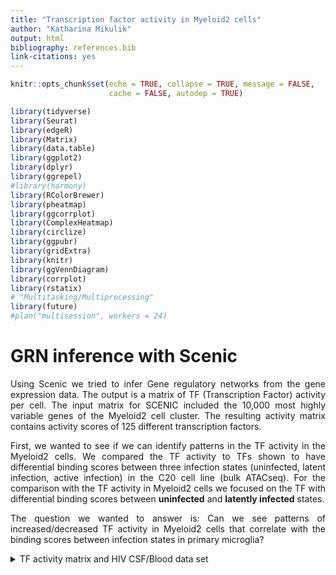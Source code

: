 ```yaml
---
title: "Transcription factor activity in Myeloid2 cells"
author: "Katharina Mikulik"
output: html
bibliography: references.bib
link-citations: yes
---
```

<style>
body {
text-align: justify}
</style>


```r
knitr::opts_chunk$set(echo = TRUE, collapse = TRUE, message = FALSE,
                      cache = FALSE, autodep = TRUE)
```


```r
library(tidyverse)
library(Seurat)
library(edgeR)
library(Matrix)
library(data.table)
library(ggplot2)
library(dplyr)
library(ggrepel)
#library(harmony)
library(RColorBrewer)
library(pheatmap)
library(ggcorrplot)
library(ComplexHeatmap)
library(circlize)
library(ggpubr)
library(gridExtra)
library(knitr)
library(ggVennDiagram)
library(corrplot)
library(rstatix)
# "Multitasking/Multiprocessing"
library(future)
#plan("multisession", workers = 24)
```

# GRN inference with Scenic

Using Scenic we tried to infer Gene regulatory networks from the gene expression
data. The output is a matrix of TF (Transcription Factor) activity per cell. 
The input matrix for SCENIC included the 10,000 most highly variable genes of 
the Myeloid2 cell cluster. The resulting activity matrix contains activity scores
of 125 different transcription factors.

First, we wanted to see if we can identify patterns in the TF activity in the
Myeloid2 cells. We compared the TF activity to TFs shown to have differential 
binding scores between three infection states (uninfected, latent infection, 
active infection) in the C20 cell line (bulk ATACseq). For the comparison
with the TF activity in Myeloid2 cells we focused on the TF with differential 
binding scores between **uninfected** and **latently infected** states.

The question we wanted to answer is:
Can we see patterns of increased/decreased TF activity in Myeloid2 cells that
correlate with the binding scores between infection states in primary
microglia?    


</details>

<details> 
<summary>TF activity matrix and HIV CSF/Blood data set</summary>


* read in Seurat object

```r
hiv7 <- readRDS("/media/ag-cherrmann/kmikulik/HIV_microglia/src/Reproduce_Farhadian_Paper/Seurat_objects/total_7_samples_label_transfer.rds")
hiv4 <- readRDS("/media/ag-cherrmann/kmikulik/HIV_microglia/src/Reproduce_Farhadian_Paper/Seurat_objects/non_integrated_HIV1_HIV2_4samples_seurat_object.rds")
```

* read in AuCell matrix (output from Scenic)

```r
auc_mtx <- read.table("/media/ag-cherrmann/kmikulik/HIV_microglia/data/aucell_matrix_10k_hvg.tsv", sep = "\t")

auc_mtx %>% head %>%  kable(caption = "TF activity matrix (output from SCENIC)")
```



* Combine AuCell Matrix and Seurat object

```r
# add auc matrix to metadata of hiv4 seurat object
hiv7_scenic <- AddMetaData(hiv7, 
                    metadata = auc_mtx, 
                    col.name = colnames(auc_mtx))
```

---
</details>

# Bulk ATACseq footprinting

Using bulk ATACseq data from the C20 cell line (immortalized microglia) with three different conditions,
active infection, latent infection, uninfected, differential binding scores were
obtained using TOBIAS. Here, I will use the TFs which were previously shown to 
have differential binding scores in this cell line. Since I expect the 
CSF Myeloid cells to be latently infected, because they have been obtained from 
patients receiving ART, I will use the TFs with differential binding scores 
between latent infection and uninfected. We would like to know if the TF activity
inferred from RNAseq data of Myeloid2 cells correlates with these differential 
binding scores. In other words, we want to know if the patterns of differential 
TF activity are similar to the patterns of differential TF binding scores. 
For example, if a TF was shown to be more bound in latently infected primary
microglia compared to uninfected C20 cells, we would expect the TF to be
more active in a group of Myeloid2 cells which are latently infected compared
to a group of Myeloid2 cells which are uninfected. 

Comparing the TFs from the TF activity matrix with the differentially
bound TFs from the footprinting, 24 of the TFs overlap.

Using less than 10,000 most highly variable genes as an input matrix for SCENIC 
resulted in a lower number of TFs which overlap. Increasing the number of input 
features for SCENIC increased the number of TFs included in the TF activity 
matrix. Therefore, 10,000 most highly variable genes were used.

```r
# read in dataframe containing differntial binding scores between conditions
#
# red = latently infected
# gfp = active infected
# uninfected
tfs_ana <- read.table("/media/ag-cherrmann/projects/06_HIV_Microglia/data/atacseq/data-2020-11-06/tobias/TOBIAS_snakemake/footprint_mglia2_GlassTF_17-03/TFBS/bindetect_results.txt", sep = "\t", header = TRUE)

# filter TFs with significant p values between latent infection and uninfected
# I decided to use a threshold of p-value < 1e-50, because due to the large number 
# of data, all p-values will be very high
top_tfs <- tfs_ana %>% filter(uninf_red_pvalue < 1e-50)

# keep only the TFs in the dataframe which overlap between the two datasets.
overlap_atac <- top_tfs %>% filter(name %in% colnames(auc_mtx))

# extract names of TFs more bound in either condition
up_latent <- overlap_atac$name[overlap_atac$uninf_red_change < 0]
up_uninf <- overlap_atac$name[overlap_atac$uninf_red_change > 0]

```

## Volcano Plot ATAC-seq footprinting

Only four TFs found in the TF activity matrix of Myeloid2 cells 
are more bound in latent infection than in uninfected C20 cells.

```r

top_tfs %>% 
  # add a column containing information in which condition the corresponding TF 
  # is upregulated
  mutate(condition = ifelse(uninf_red_change < 0, "up_latent", "up_uninf")) %>%
  # add a column conaining the labels for the plot
  # I only want to label cells which are also found by Scenic
  mutate(label = ifelse(name %in% overlap_atac$name, name, NA)) %>% 
  ggplot(aes(x = uninf_red_change,
             y = -log10(uninf_red_pvalue),
             col = condition, 
             label = label)) +
  geom_point() +
  geom_hline(yintercept = -log10(1e-50), col = "red") +
  geom_text(nudge_x = .05, nudge_y = 2) +
  labs(title = "TFs with differential binding scores") +
  ylab("-log10(p_value)") +
  xlab("differential binding score")

```


# Compare TF activities between clusters and look for patterns

The heatmaps below were split into 3 separate heatmaps, one for each patient. Shown are
the 24 TFs found by ATAC-seq footprinting as rows and cells as columns. Judging
from the plots no TFs clearly separate the clusters or
show a pattern of activity which is similar to the footprinting binding scores. 
If the pattern was similar to the footprinting binding scores we would expect to
see one cluster where REST, KLF4, PAX5 and MXI1 are upregulated. This cannot be
seen in the plots below. 


```r


# TF annotations
la <- rowAnnotation(type_TF = 
                      case_when(colnames(auc_mtx) %in% up_latent ~ "up_latent",
                                        colnames(auc_mtx) %in% up_uninf  ~ "up_uninf",
                                        TRUE ~"unknown"),
                     name = "type_TF",
                     col = list(type_TF = c("up_latent" =  "red", 
                                            "up_uninf" =  "pink",
                                            "unknown" = "forestgreen")))
  
```

```r
# 3 heatmaps, but only the TFs which overlap with Anas analysis
ht_list <- map(seq.int(1:3), function(n) {
  patients <- c ("HIV1_CSF", "HIV2_CSF", "HIV3_CSF") # 3 different patients
  # filter the dataset for only Myeloid2 cells and iteratively one of the patients
  df <- hiv7@meta.data %>% filter(cell_type == "Myeloid2", 
                                  orig.ident == patients[n])
  # select only the cells of the activity matrix which are myeloid2 and the correct patient
  # select TFs which overlap with Anas analysis
  mtx <- auc_mtx[rownames(auc_mtx) %in% rownames(df), overlap_atac$name]
  # heatmap
  ht <- Heatmap(t(mtx), 
               column_title = paste0("patient: ", patients[n]), 

               column_km = 3,
               #row_km = n, 
               show_column_names = FALSE,
               col =colorRampPalette(rev(brewer.pal(n = 7, name = "RdYlBu")))(100),
               right_annotation = rowAnnotation(type_TF = ifelse(colnames(auc_mtx[,overlap_atac$name]) %in% up_latent, "up_latent", "up_uninf"),
                                                name = "type_TF",
                                                col = list(type_TF = c("up_latent" =  "red",
                                                                       "up_uninf" =  "pink"))))
  list(name = patients[n], heatmap = ht)
})

  
ht_list = ht_list[[1]]$heatmap + ht_list[[2]]$heatmap + ht_list[[3]]$heatmap
draw(ht_list, ht_gap = unit(1, "cm"))
```

## Different approaches

Myeloid2 cells of patient1 (HIV1_CSF) were clustered based on their TF activity
using k-means clustering with k=3/4/5. The reason why only 
patient one was used, is that the other two patients might be used for validation
of the  clustering later on. If the clusters have a biological meaning, it should 
be possible to transfer the clusters onto the Myeloid2 cells from patient2 
(HIV2_CSF) and patient3 (HIV3_CSF). Also, if the clusters separate the Myeloid2 
cells of the other two patients in an interpretable and meaningful way this
would validate that there is a biological meaning behind the clusters.

However, the label transfer of the cluster identities did not 
work, probably due to the small sample size. There are only 146 cells in total in the 
Myeloid2 cluster of infected patients. A more detailed description of this step
and corresponding results can be found in the appendix under *"Determine k for*
*k-means clustering"* and *"Transfer the cluster identities to patient2 and patient3"*.

Since the approach described did not yield any interesting results, an 
alternative strategy was used, namely, performing independent k-means clustering
across all patients and comparing the TF activities between clusters. 
This way we might find TF activities which differentiate clusters across 
patients and find correlations between clusters across patients.


## K-means clustering with k = 3 {.tabset}

K-means clustering with k = 3, was performed for all 3 patients separately. This
way it might be possible to find TFs with different activities between the
three clusters. The clusters in the heatmaps below look more sensible than the
clusters observed after cluster label transfer (see appendix).

Since the data is not normally distributed, the Kruskal-Wallis-Test is more
appropriate than ANOVA to test for differences between clusters. The
Null-Hypothesis of the Kruskal-Wallis-Test is that 
there is no difference between the groups. Since the test is repeated 125 times, 
the p-values are adjusted with the
FDR method. This methods is more powerful than more conservative methods, like
Bonferroni, Holm or Hochberg. 

### Patient 1


```r
#map(seq.int(1:5), function(k){
df <- hiv7@meta.data %>% filter(cell_type == "Myeloid2", 
                                  orig.ident == "HIV1_CSF")
# select only the cells of the activity matrix which are myeloid2 and the correct patient
mtx <- auc_mtx[rownames(auc_mtx) %in% rownames(df), ]
# heatmap
set.seed(123)
ht_pat1 <-draw(Heatmap(t(mtx), 
             column_title = "Myeloid2 cells from patient 1, k = 3", 

             column_km = 3,
             column_km_repeats = 100,
             show_column_names = FALSE,
             col =colorRampPalette(rev(brewer.pal(n = 7, name = "RdYlBu")))(100),
             right_annotation = la
             ))
             #top_annotation = column_annotation) 
```

<details>
<summary>**Kruskal_Wallis test & Pairwise-Wilcox test for Patient 1**</summary>

Performing Kruskal-Wallis-Test to find differences between the three clusters in
patient one yields 64 TFs out of all 125 TFs which are differentially active 
between the three clusters(p-value < 0.05). Of the 24 TFs with 
differential binding scores in the C20 cell line, sixteen have significantly
different activity between the clusters.

Now that it is known that there are significant differences between clusters, 
the next step is to identify which cluster/s are different from which other
cluster/s, using Pairwise-Wilcox-Test, a non-parametric test. Again, because 
we repeat the test we will correct for multiple hypothesis testing using the 
FDR method. 


```r
### Extract cells from each cluster

# get the columns names of cluster one
c1 <- colnames(t(mtx[column_order(ht_pat1)[[1]],]))
#write.table(c1, "/media/ag-cherrmann/kmikulik/HIV_microglia/data/hiv1_cluster1.tsv", sep = "\t")

# get the column names of cluster two
c2 <- colnames(t(mtx[column_order(ht_pat1)[[2]],]))
#write.table(c2, "/media/ag-cherrmann/kmikulik/HIV_microglia/data/hiv1_cluster2.tsv", sep = "\t")

# get the column names of cluster 3
c3 <- colnames(t(mtx[column_order(ht_pat1)[[3]],]))
#write.table(c3, "/media/ag-cherrmann/kmikulik/HIV_microglia/data/hiv1_cluster3.tsv", sep = "\t")


# non-parametric alternative to ANOVA -> Kruskal_wallis test
k3_df <- hiv7_scenic@meta.data %>% 
  rownames_to_column("cell") %>% 
  filter(orig.ident == "HIV1_CSF",
         cell_type == "Myeloid2",
         cell %in% c(c1,c2,c3)) %>% 
  mutate(ht_cluster = ifelse(cell %in% c1, "c1", ifelse(cell %in% c2, "c2", "c3"))) 
# check all TFs 
p_values <- map(seq.int(1:125), function(n){
  tf <- colnames(auc_mtx)[n]
  p_values <- unlist(kruskal.test(pull(k3_df[tf]) ~ ht_cluster, k3_df))["p.value"]
  #list(tf = tf, p_value = p_values)
})



# adjust for multiple testing with FDR
adj_p_values <- p.adjust(as.numeric(unname(unlist(p_values))), method = "fdr")


# how many transcription factors are significantly different between the clusters?
sign3 <- adj_p_values[adj_p_values<.05]
length(adj_p_values[adj_p_values<0.05])

# get TFs that are significantly different
hiv1_diff <- colnames(auc_mtx)[adj_p_values < .05]

#write.table(diff3, "/media/ag-cherrmann/kmikulik/HIV_microglia/data/total_TFs_differentially_active_in_HIV1")



## 24 TFs also identified by ATAC-se

# check 24 TFs with Kruskal Wallis test
p_values <- map(seq.int(1:24), function(n){
  tf <- overlap_atac$name[n]
  p_values <- unlist(kruskal.test(pull(k3_df[tf]) ~ ht_cluster, k3_df))["p.value"]
})
#sign_p_values <- p_values[p_values < 0.01]

# adjust for multiple hypothesis testing
adj_p_values <- p.adjust(as.numeric(unname(unlist(p_values))), method = "fdr")


# how many transcription factors are significantly different between the clusters?
length(adj_p_values[adj_p_values<0.05])

# get TFs that are differentially expressed
hiv1_atac <- overlap_atac$name[adj_p_values < .05]
#write.table(diff3_atac, "/media/ag-cherrmann/kmikulik/HIV_microglia/data/atac_TFs_differentially_active_in_HIV1")

# We perform a posthoc test
#wilcox_list = list()
wilcox_list <- map(seq.int(1:length(hiv1_atac)), function(i){
  tf <- hiv1_atac[i]
  #print(tf)
  wilcox <- pairwise.wilcox.test(pull(k3_df[tf]), pull(k3_df["ht_cluster"]), 
                                 p.adjust.method = "fdr")
  list(TF = tf, wilcox = wilcox)
})
  
#length(wilcox_list)
#wilcox_list
```

---
</details>

---


### Patient 2

```r
#map(seq.int(1:5), function(k){
df <- hiv7@meta.data %>% filter(cell_type == "Myeloid2", 
                                  orig.ident == "HIV2_CSF")
# select only the cells of the activity matrix which are myeloid2 and the correct patient
mtx <- auc_mtx[rownames(auc_mtx) %in% rownames(df), ]
# heatmap
set.seed(123)
ht2 <- Heatmap(t(mtx), 
             column_title = "Patient 2, HIV2_CSF", 
             column_title_gp = gpar(fontsize = 15),
             #column_split = paste0("cluster", hiv2$predicted.id),#cluster_anno,
             column_km = 3,
             column_km_repeats = 100,
             show_column_names = FALSE,
             col =colorRampPalette(rev(brewer.pal(n = 7, name = "RdYlBu")))(100),
             right_annotation = la,
             #top_annotation = HeatmapAnnotation(df = cluster_anno, name = "predicted cluster")
             ) 
             #top_annotation = column_annotation) 
ht_pat2 <- draw(ht2)

```


<details>
<summary>**Kruskal_Wallis test & Pairwise-Wilcox test for Patient 2**</summary>


Performing Kruskal-Wallis-Test to find differences between the three clusters in
patient two yields 71 TFs out of all 125 TFs which are differentially active 
between the three clusters(p-value < 0.05). Of the 24 TFs with 
differential binding scores in the C20 cell line, nineteen have significantly
different activity between the clusters.

Now that it is known that there are significant differences between clusters, 
the next step is to identify which cluster/s are different from which other
cluster/s, using Pairwise-Wilcox-Test, a non-parametric test. Again, because 
we repeat the test we will correct for multiple hypothesis testing using the 
FDR method. 

```r
# extract the cells from the 3 clusters 
# get the cell names of cluster one
c1 <- colnames(t(mtx[column_order(ht_pat2)[[1]],]))
# get the cell names of cluster two
c2 <- colnames(t(mtx[column_order(ht_pat2)[[2]],]))
# get the cell names of cluster 3
c3 <- colnames(t(mtx[column_order(ht_pat2)[[3]],]))


# add cluster identities to Seurat object metadata and return metadata as dataframe
pat2 <- hiv7_scenic@meta.data %>% rownames_to_column("cell")
pat2 <- pat2 %>% 
  filter(orig.ident == "HIV2_CSF",
         cell_type == "Myeloid2",
         cell %in% c(c1,c2,c3)) %>% 
  mutate(ht_cluster = ifelse(cell %in% c1, "c1", ifelse(cell %in% c2, "c2", "c3"))) 


# check all 125 TFs
# check all TFs 
p_values <- map(seq.int(1:125), function(n){
  tf <- colnames(auc_mtx)[n]
  p_values <- unlist(kruskal.test(pull(pat2[tf]) ~ ht_cluster, pat2))["p.value"]
  #list(tf = tf, p_value = p_values)
})


# adjust for multiple testing with FDR
adj_p_values <- p.adjust(as.numeric(unname(unlist(p_values))), method = "fdr")
length(adj_p_values[adj_p_values<0.05])
## [1] 66

# get the TFs taht are differntially active
diff_hiv2 <- colnames(auc_mtx)[adj_p_values < 0.05]


# check 24 TFs with Kruskal Wallis test
p_values <- map(seq.int(1:24), function(n){
  tf <- overlap_atac$name[n]
  p_values <- unlist(kruskal.test(pull(pat2[tf]) ~ ht_cluster, pat2))["p.value"]
})
#sign_p_values <- p_values[p_values < 0.01]

# adjust for multiple hypothesis testing
adj_p_values <- p.adjust(as.numeric(unname(unlist(p_values))), method = "fdr")


# how many transcription factors are significantly different between the clusters?
length(adj_p_values[adj_p_values<0.05])
## [1] 18

# get the TFs that are differentially expressed
hiv2_atac <- overlap_atac$name[adj_p_values < .05]
```
---
</details>

---


### Patient 3

```r
df <- hiv7@meta.data %>% filter(cell_type == "Myeloid2", 
                                  orig.ident == "HIV3_CSF")
# select only the cells of the activity matrix which are myeloid2 and the correct patient
mtx <- auc_mtx[rownames(auc_mtx) %in% rownames(df), ]
# heatmap
set.seed(123)
ht3 <- Heatmap(t(mtx), 
             column_title = "Patient 3, HIV3_CSF", 
             column_title_gp = gpar(fontsize = 15),
             #column_split = paste0("cluster", hiv2$predicted.id),#cluster_anno,
             column_km = 3,
             column_km_repeats = 100,
             show_column_names = FALSE,
             col =colorRampPalette(rev(brewer.pal(n = 7, name = "RdYlBu")))(100),
             right_annotation = la,
             #top_annotation = HeatmapAnnotation(df = cluster_anno, name = "predicted cluster")
             ) 
             #top_annotation = column_annotation) ich
ht_pat3 <- draw(ht3)
```

<details>
<summary>**Kruskal_Wallis test & Pairwise-Wilcox test for Patient 3**</summary>

Performing Kruskal-Wallis-Test to find differences between the three clusters in
patient three yields 66 TFs out of all 125 TFs which are differentially active 
between the three clusters(p-value < 0.05). Of the 24 TFs with 
differential binding scores in the C20 cell line, eighteen have significantly
different activity between the clusters.

Now that it is known that there are significant differences between clusters, 
the next step is to identify which cluster/s are different from which other
cluster/s, using Pairwise-Wilcox-Test, a non-parametric test. Again, because 
we repeat the test we will correct for multiple hypothesis testing using the 
FDR method. 

```r
# extract the cells from the 3 clusters 
# get the cell names of cluster one
c1 <- colnames(t(mtx[column_order(ht_pat3)[[1]],]))
# get the cell names of cluster two
c2 <- colnames(t(mtx[column_order(ht_pat3)[[2]],]))
# get the cell names of cluster 3
c3 <- colnames(t(mtx[column_order(ht_pat3)[[3]],]))


# add cluster identities to Seurat object metadata and return metadata as dataframe
pat3 <- hiv7_scenic@meta.data %>% 
  rownames_to_column("cell") %>% 
  filter(orig.ident == "HIV3_CSF",
         cell_type == "Myeloid2",
         cell %in% c(c1,c2,c3)) %>% 
  mutate(ht_cluster = ifelse(cell %in% c1, "c1", ifelse(cell %in% c2, "c2", "c3"))) 


# check all 125 TFs
# check all TFs 
p_values <- map(seq.int(1:125), function(n){
  tf <- colnames(auc_mtx)[n]
  p_values <- unlist(kruskal.test(pull(pat3[tf]) ~ ht_cluster, pat3))["p.value"]
  #list(tf = tf, p_value = p_values)
})


# adjust for multiple testing with FDR
adj_p_values <- p.adjust(as.numeric(unname(unlist(p_values))), method = "fdr")
length(adj_p_values[adj_p_values<0.05])
## [1] 66

# get the TFs taht are differntially active
diff_hiv3 <- colnames(auc_mtx)[adj_p_values < 0.05]


# check 24 TFs with Kruskal Wallis test
p_values <- map(seq.int(1:24), function(n){
  tf <- overlap_atac$name[n]
  p_values <- unlist(kruskal.test(pull(pat3[tf]) ~ ht_cluster, pat3))["p.value"]
})
#sign_p_values <- p_values[p_values < 0.01]

# adjust for multiple hypothesis testing
adj_p_values <- p.adjust(as.numeric(unname(unlist(p_values))), method = "fdr")


# how many transcription factors are significantly different between the clusters?
length(adj_p_values[adj_p_values<0.05])
## [1] 18

# get the TFs that are differentially expressed
hiv3_atac <- overlap_atac$name[adj_p_values < .05]
```
---
</details>

---

### Comparison between all 3 patients

```r
# patient 1
df <- hiv7@meta.data %>% filter(cell_type == "Myeloid2", 
                                  orig.ident == "HIV1_CSF")
# select only the cells of the activity matrix which are myeloid2 and the correct patient
mtx <- auc_mtx[rownames(auc_mtx) %in% rownames(df), ]
# heatmap
set.seed(123)
ht1 <- Heatmap(t(mtx), 
             column_title = "Patient 1, HIV1_CSF", 
             column_title_gp = gpar(fontsize = 15),
             column_km = 3,
             column_km_repeats = 100,
             show_column_names = FALSE,
             col =colorRampPalette(rev(brewer.pal(n = 7, name = "RdYlBu")))(100),
             right_annotation = la
             )
             #top_annotation = column_annotation) 
```

```r
ht_list <- ht1 + ht2 + ht3
draw(ht_list, ht_gap= unit(2, "cm"), 
     column_title = "Independent k-means clustering (k = 3) for all patients",
     column_title_gp = gpar(fontsize = 20) )
```

---

# Different activities between clusters

The three clusters obtained with k-means clustering for all three patients
separately were compared to see if there is a pattern in TF activity that
can be found in all three patients. The question was if the same group of TFs 
characterize the three 
clusters in all three patients or if they are different. To answer this question,
Kruskal-Wallis-Test was used to determine the TFs which are significantly 
different between clusters and then a pairwise Wilcox test was used to determine
which clusters are different. 

In the Venn diagram below it can be seen that 46 TFs with significantly different
activities between clusters overlap between patients (see figure, left). Additionally,
eleven of the TFs found to have differential binding scores between
infection conditions in C20 microglia cell line overlap between patients
(see figure, right). These eleven TFs are the ones we are most interested in,
since we want to see if we can find patterns that correlate with the binding 
scores in C20 microglia.

```r
p1 <- ggVennDiagram(list(hiv1_diff, diff_hiv2, diff_hiv3),
              label_alpha = 0,
              category.names= c("HIV1", "HIV2", "HIV3"),
              #set.size = 20,
              label = "count",
              label_size = 6) +
   scale_fill_distiller(palette = "RdBu") +
  labs(title = "All TFs with different activity")
```

```r
p2 <- ggVennDiagram(list(hiv1_atac, hiv2_atac, hiv3_atac),
              label_alpha = 0,
              category.names= c("HIV1", "HIV2", "HIV3"),
              #set.size = 20,
              label = "count",
              label_size = 6) +
   scale_fill_distiller(palette = "RdBu") +
  labs(title = "TFs with differential binding scores")
```

```r
ggarrange(p1, p2, ncol = 2, nrow = 1)
```


## Eleven TFs with different activities {.tabset}

In the boxplots below it can be seen that in all three patients there seems to
be one cluster which is different from two other clusters. It seems that ETS1, 
REST, and YY1 are more active in clusters where all other TFs are less active and
vice versa. All three TFs are repressors, however, this alone does not explain their 
correlation, because for example KLF4 and MXI1 are also repressors.

```r
intersect <- read.table("/media/ag-cherrmann/kmikulik/HIV_microglia/data/intersect_TFs_different_across_patients_3_clusters")[["x"]]
```


### Patient 1

```r
df <- k3_df


boxplot_list <- map(intersect, function(tf) {
  ggplot() +
    geom_violin(aes(x = df %>% pull("ht_cluster"), y = df %>% pull(tf), 
                     fill = df %>% pull("ht_cluster"), alpha = .6)) +
    geom_boxplot(aes(x = df %>% pull("ht_cluster"), y = df %>% pull(tf)), 
                 alpha = 0) +
    stat_pvalue_manual(df %>% 
                        pairwise_wilcox_test(as.formula(paste0(tf, " ~ ht_cluster"))) %>% 
                         add_xy_position()) +
    xlab("heatmap cluster") +
    ylab(paste0(tf)) +
    guides(fill = guide_legend(title = "heatmap cluster"))
})

do.call(gridExtra::grid.arrange, c(boxplot_list, ncol = 4, nrow = 3))

#annotate_figure(figure, top = text_grob("Patient 1 - CSF     k = 3 for k-means clustering (TFs from ATAC-seq)", 
 #              color = "black", face = "bold", size = 25))
```

```r
ctcf1 <- ggplot(df, aes(x = ht_cluster, y = CTCF)) +
  geom_violin(aes(fill = ht_cluster, alpha = .6)) +
  geom_boxplot(alpha = 0) +
  stat_pvalue_manual(df %>% 
                       pairwise_wilcox_test(CTCF ~ ht_cluster) %>% 
                       add_xy_position())
ctcf1 <- ctcf1 + labs(title = "CTCF activity in patient 1")
```

---

### Patient 2

```r
df <- pat2

boxplot_list <- map(intersect, function(tf) {
  ggplot() +
    geom_violin(aes(x = df %>% pull("ht_cluster"), y = df %>% pull(tf), 
                     fill = df %>% pull("ht_cluster"), alpha = .6)) +
    geom_boxplot(aes(x = df %>% pull("ht_cluster"), y = df %>% pull(tf)), 
                 alpha = 0) +
    stat_pvalue_manual(df %>% 
                        pairwise_wilcox_test(as.formula(paste0(tf, " ~ ht_cluster"))) %>% 
                         add_xy_position()) +
    xlab("heatmap cluster") +
    ylab(paste0(tf)) +
    guides(fill = guide_legend(title = "heatmap cluster"))
})

do.call(gridExtra::grid.arrange, c(boxplot_list, ncol = 4, nrow = 3))

#annotate_figure(figure, top = text_grob("Patient 2 - CSF     k = 3 for k-means clustering (TFs from ATAC-seq)", 
 #              color = "black", face = "bold", size = 25))
```

```r
ctcf2 <- ggplot(df, aes(x = ht_cluster, y = CTCF)) +
  geom_violin(aes(fill = ht_cluster, alpha = .6)) +
  geom_boxplot(alpha = 0) +
  stat_pvalue_manual(df %>% 
                       pairwise_wilcox_test(CTCF ~ ht_cluster) %>% 
                       add_xy_position())
ctcf2 <- ctcf2 + labs(title = "CTCF activity in patient 2")
```

---

### Patient 3

```r
df <- pat3

boxplot_list <- map(intersect, function(tf) {
  ggplot() +
    geom_violin(aes(x = df %>% pull("ht_cluster"), y = df %>% pull(tf), 
                     fill = df %>% pull("ht_cluster"), alpha = .6)) +
    geom_boxplot(aes(x = df %>% pull("ht_cluster"), y = df %>% pull(tf)), 
                 alpha = 0) +
    stat_pvalue_manual(df %>% 
                        pairwise_wilcox_test(as.formula(paste0(tf, " ~ ht_cluster"))) %>% 
                         add_xy_position()) +
    xlab("heatmap cluster") +
    ylab(paste0(tf)) +
    guides(fill = guide_legend(title = "heatmap cluster"))
})

do.call(gridExtra::grid.arrange, c(boxplot_list, ncol = 4, nrow = 3))


#annotate_figure(figure, top = text_grob("Patient 3 - CSF     k = 3 for k-means clustering (TFs from ATAC-seq)", 
 #              color = "black", face = "bold", size = 25))
```

```r
ctcf3 <- ggplot(df, aes(x = ht_cluster, y = CTCF)) +
  geom_violin(aes(fill = ht_cluster, alpha = .6)) +
  geom_boxplot(alpha = 0) +
  stat_pvalue_manual(df %>% 
                       pairwise_wilcox_test(CTCF ~ ht_cluster) %>% 
                       add_xy_position())
ctcf3 <- ctcf3 + labs(title = "CTCF activity in patient 3")
```

---

## CTCF expression across patients

CTCF has been implicated to regulate HIV latency [@Jeffereys]. In the boxplots 
below it can be seen that there is a significant difference between the first 
cluster and the other two clusters in patient1 and patient2. Similarly in 
patient3 there is a difference, however the difference is not as significant.
This might imply that the cluster contains a group of cells which are latently 
infected and, therefore, CTCF is more active.

```r
ggarrange(ctcf1, ctcf2, ctcf3, ncol = 3, nrow = 1)
```


## Correlation between clusters {.tabset}

The average TF activity of all 125 TFs was computed for every cluster. Based on 
the average TF activity in each cluster, the correlation between clusters was 
computed. The scatter plot below shows the average expression for each TF across all 
three clusters in all three patients and the  corresponding correlation 
coefficients. The correlation matrix visualizes the Spearman correlation 
coefficient between all clusters. Black numbers indicate the not-significant 
p-values. Clusters two and three of all patients seem to be highly 
correlated, with cluster two of patient3 being the exception. Clusters one of 
patient2 and patient3 are highly correlated with each other, but less correlated 
with clusters two and three. Cluster one of patient2 is again an exception, because it 
is not as highly correlated with clusters one of patient2 and patient3, but still
more correlated than with clusters two and three. 

These results led to the hypothesis  that the clusters one, which showed different 
TF activity from clusters two and three correspond to a different infection state. 
Cells of clusters one could be latently infected cells. This hypothesis would be
supported by having a look at the role of TFs with different activity in 
clusters one (see discussion). 

```r
# read in 3 Clusters for each of the 3 HIV+ patients

# HIV1_CSF
hiv1_c1 <- as.vector(read.table("/media/ag-cherrmann/kmikulik/HIV_microglia/data/hiv1_cluster1.tsv", sep = "\t"))[["x"]]
hiv1_c2 <- as.vector(read.table("/media/ag-cherrmann/kmikulik/HIV_microglia/data/hiv1_cluster2.tsv", sep = "\t"))[["x"]]
hiv1_c3 <- as.vector(read.table("/media/ag-cherrmann/kmikulik/HIV_microglia/data/hiv1_cluster3.tsv", sep = "\t"))[["x"]]

# HIV2_CSF
hiv2_c1 <- as.vector(read.table("/media/ag-cherrmann/kmikulik/HIV_microglia/data/hiv2_cluster1.tsv", sep = "\t"))[["x"]]
hiv2_c2 <- as.vector(read.table("/media/ag-cherrmann/kmikulik/HIV_microglia/data/hiv2_cluster2.tsv", sep = "\t"))[["x"]]
hiv2_c3 <- as.vector(read.table("/media/ag-cherrmann/kmikulik/HIV_microglia/data/hiv2_cluster3.tsv", sep = "\t"))[["x"]]

# HIV3_CSF
hiv3_c1 <- as.vector(read.table("/media/ag-cherrmann/kmikulik/HIV_microglia/data/hiv3_cluster1.tsv", sep = "\t"))[["x"]]
hiv3_c2 <- as.vector(read.table("/media/ag-cherrmann/kmikulik/HIV_microglia/data/hiv3_cluster2.tsv", sep = "\t"))[["x"]]
hiv3_c3 <- as.vector(read.table("/media/ag-cherrmann/kmikulik/HIV_microglia/data/hiv3_cluster3.tsv", sep = "\t"))[["x"]]

cluster_anno <- c(hiv1_c1, hiv1_c2, hiv1_c3, hiv2_c1, hiv2_c2, hiv2_c3, hiv3_c1, hiv3_c2, hiv3_c3)
```


```r
# add cluster information to TF activity
auc_df <- as.data.frame(auc_mtx)

auc_df <- auc_df %>% 
  rownames_to_column("cell") %>% 
  filter(cell %in% cluster_anno) %>% 
  mutate(ht_cluster = case_when(cell %in% hiv1_c1 ~ "hiv1_c1", 
         cell %in% hiv1_c2 ~ "hiv1_c2", 
         cell %in% hiv1_c3 ~ "hiv1_c3",
         cell %in% hiv2_c1 ~ "hiv2_c1",
         cell %in% hiv2_c2 ~ "hiv2_c2",
         cell %in% hiv2_c3 ~ "hiv2_c3",
         cell %in% hiv3_c1 ~ "hiv3_c1",
         cell %in% hiv3_c2 ~ "hiv3_c2",
         cell %in% hiv3_c3 ~ "hiv3_c3"))
```


<details>
<summary>**Correlation computation**</summary>
  
Dataframe of average activity value for each TF in each patient and clusters.


```r
# correlation matrix
df <- auc_df %>%
  group_by(ht_cluster) %>%
  summarize_if(is.numeric, mean) %>% # calculate mean TF activity for each cluster
  gather(TF, value, -ht_cluster) %>% 
  spread(ht_cluster, value) %>% 
  column_to_rownames("TF") 

df %>% head %>% kable (caption = "Average TF activity for each cluster") 

```
Correlation matrix: 

```r
# save correlation matrix
cor_mtx <- df%>% cor(method = "spearman")

# show the correlation matrix
cor_mtx %>% kable(caption = "Correlation matrix of average TF acivity between all clusters")

# calculate confidence intervals and p_values
# function produces p-values and confidence intervals for each pair of input features
# returns a matrix each
# of p_values, upper confidence interval, lower confidence interval
testCor <- cor.mtest(cor_mtx, conf.level = 0.95, method = "spearman")
```

---
</details>


### Correlation matrix

```r
df %>%
  cor(method = "spearman") %>%
  corrplot(
     order = "hclust", # hierarchical cluster order
     addrect = 4, # add boxes 
     p.mat = testCor$p, # add matrix of p-values
     insig = "p-value", # adds p-values as digits, not crosses
     tl.col = "black") # make labels black
```

---

### Scatter matrix

```r

GGally::ggpairs(df) + theme_bw() +
  labs(title = "Scatter matrix for all conditions")
```

---


## TF correlation {.tabset}

For the eleven TFs with different activity between clusters, the correlation 
between the TF activities was computed. The scatter matrix and correlation plot
below show very nicely, that the
three TFs YY1, REST, MXI1 are positively correlated, but negatively correlated
with the rest of the TFs and vice versa. The fact that these TF activities 
correlate across all patients indicates that there might be a biological meaning 
behind the different clusters. Having a look at the function of TFs which are up- or
downregulated in cluster one compared to the other clusters could provide 
further insights (see discussion). 

<details>
<summary>**Correlation computation**</summary>


```r
intersect_atac <- as.vector(read.table("/media/ag-cherrmann/kmikulik/HIV_microglia/data/atac_intersect_TFs_different_across_patients_3_clusters"))[["x"]]
```


```r
# correlation matrix
auc_df %>%
  select(intersect_atac) %>% head() %>% kable(caption = "TF activity of 11 TFs with different activity between clusters across all cells")
```

Correlation matrix for TFs:

```r
# compute correlation matrix
cor_mtx <- auc_df %>%
  select(intersect_atac) %>% 
  cor(method = "spearman")
# show correlation matrix
cor_mtx %>% head() %>% kable(caption = "Correlation matrix for 11 TFs with different activity between clusters")

# calculate confidence intervals and p_values
# function produces p-values and confidence intervals for each pair of input features
# returns a matrix each
# of p_values, upper confidence interval, lower confidence interval
testCor <- cor.mtest(cor_mtx, conf.level = 0.95, method = "spearman")
```

---
</details>


### Correlation matrix 

```r
df <- auc_df %>%
  select(intersect_atac) %>% 
  cor(method = "spearman") %>%
  corrplot(
  order = "hclust", 
  addrect = 2, # add boxes 
  p.mat = testCor$p, 
  insig = "p-value",
  tl.col = "black") 
```

---


### Scatter matrix

```r
GGally::ggpairs(auc_df %>%
  select(intersect_atac)) + 
  theme_bw() +
  labs(title = "Scatter matrix for all TFs with different activity between clusters")

```

---

# Gene expression analysis

We will now pool the two clusters
which are significantly different from the third cluster in all patients.
Consequently, in the following analysis we will compare Cluster1 to Cluster2 (pool of two similar 
clusters). The gene expression might give a hint about the identity of these 
two Myeloid2 clusters. 

```r
hivmy2 <- subset(hiv7, cell_type == "Myeloid2" & orig.ident %in% c("HIV1_CSF", "HIV2_CSF", "HIV3_CSF"))

# add cluster identity to metadata
ht_cluster <- (
  hivmy2@meta.data %>% 
  rownames_to_column("cell") %>% 
  mutate(ht_cluster = ifelse(cell %in% c(hiv1_c1, hiv2_c1, hiv3_c3),
                             "c1", 
                             "c2")) %>% 
  column_to_rownames("cell"))["ht_cluster"]

hivmy2 <- AddMetaData(hivmy2, metadata = ht_cluster, col.name = "ht_cluster")
#saveRDS(hivmy2,"/media/ag-cherrmann/kmikulik/HIV_microglia/data/hiv_myeloid2_subclusters")
```

## Quality of the Myeloid 2 clusters

There is an evident difference in library size and number of features between
the two clusters. This could mean that there is a technical difference between
the two clusters. Conversely, it could also mean that there is a biological
difference. For example, if cells of cluster1 represent a latently infected group 
of Myeloid2 cells it could be that gene expression is reduced compared to healthy
uninfected cells from cluster2 due to infection.

One way to investigate this further would be to have a look at the housekeeping 
genes in both clusters. If housekeeping genes were more highly expressed in 
one cluster than in the other this would indicate that the difference is not 
biological, but a technical artefact.

One problem that arises, because there is one cluster which has lower number of 
counts and features, is that further qualitative analysis of gene expression might be skewed 
as well. For this reason the following analysis on the difference between these
two clusters will be mainly qualitative. Due to the low number of cells it 
is not possible to get significant results for the differential gene expression.


```r
p1 <- hivmy2@meta.data %>% 
  ggplot() +
  geom_boxplot(aes(x = ht_cluster, y = nFeature_RNA, fill = ht_cluster))

p2 <- hivmy2@meta.data %>% 
  ggplot() +
  geom_violin(aes(x = ht_cluster, y = nFeature_RNA, fill = ht_cluster)) +
  theme(axis.text.x = element_text(angle = 45, vjust = 0.8, hjust = 1))

fig <- ggarrange(p1, p2, ncol = 2, nrow = 1)
annotate_figure(fig, top = text_grob("Quality of Clusters"))
```

## Housekeeping genes

A list of 3804 houseekping genes were used from [@Eisenberg]. A quantitative
analysis might be difficult, because due to the small sample
size and large feature number, we get very high p_values for all genes in 
differential gene expression analysis. Visualization of the
housekeeping gene expression, unfortunately does not help either with the 
interpretation.


<details>
<summary>**Boxplots of housekeeping gene expression**</summary>

```r
hk_genes <- (read.table("/media/ag-cherrmann/kmikulik/HIV_microglia/data/HK_genes.txt"))[["V1"]]
```

```r
# filter only genes present in the scRNAseq count matrix
hk_genes_filt <- hk_genes[hk_genes %in% rownames(hivmy2@assays$RNA@counts)]
length(hk_genes)
length(hk_genes_filt)

# Find genes from the housekeeping genes that are differentially expressed 
# between the clusters
hk_diff <- FindAllMarkers(hivmy2, features = hk_genes_filt)
Idents(hivmy2) <- "ht_cluster"
hk_diff <- FindMarkers(hivmy2, features = hk_genes_filt, ident.1 = "c1", ident.2 = "c2")
hk_diff %>% head

```



```r
test <- hk_genes_filt[1:20]
#VlnPlot(hivmy2, features = test, group.by = "ht_cluster", ncol = 4)

df <- as.data.frame(t(as.matrix((hivmy2@assays$RNA@data)))) %>%
  select(test) %>% 
  rownames_to_column("cell") %>%
  mutate(ht_cluster = case_when(cell %in% c(hiv1_c1, hiv2_c1, hiv3_c3) ~ "c1",
                                TRUE ~ "c2")) %>%
  column_to_rownames("cell")

boxplot_list <- map(test, function(gene){
  ggplot() +
    geom_violin(aes(x = df %>% pull("ht_cluster"), y = df %>% pull(gene), 
                     fill = df %>% pull("ht_cluster"))) +
    geom_boxplot(aes(x = df %>% pull("ht_cluster"), y = df %>% pull(gene)), 
                 alpha = 0) +
    stat_pvalue_manual(df %>% 
                        pairwise_wilcox_test(as.formula(paste0(gene, " ~ ht_cluster"))) %>% 
                         add_xy_position()) +
    xlab("heatmap cluster") +
    ylab(paste0(gene)) +
    guides(fill = guide_legend(title = "heatmap cluster"))
})


do.call(gridExtra::grid.arrange, c(boxplot_list, ncol = 5, nrow = 4))
```

---
</details>

# Conclusions
 
TF activity scores inferred from gene expression data of Myeloid2 cells did not
show similar patterns as TF binding scores from ATACseq footprinting data of the
C20 cell line. Independent k-means clustering (k = 3) of all three patients revealed that there 
is one cluster in every patient which is different from the other two clusters. Eleven
TFs were identified which also have differential binding scores in C20 cells. Of 
these eleven TFs three were positively correlated with each other and negatively 
correlated with the other eight TFs and vice versa. This correlation in TF activity
was observed in all three patients independently. Hence, these differences could
be biologically meaningful and hint at different infection status of the cells in
the respective clusters. Since YY1 and ETS1 repress HIV-1 transcription and CTCF
is associated with latency as well, and all three TFs are more active in cluster1
compared to cluster2 and cluster3, we propose that the cluster1 contains a group 
of latently infected cells. For more details see discussion. To confirm or falsify
this hypothesis a second data set of iMg in a triculture system was analysed and 
integrated with the CSF and blood data set. Results will be described in the next
chapters.



# Appendix

### Determine k for k-means clustering {.tabset}

The plot of within cluster sum of squares shows that the sweet spot for the 
value of k is somewhere between 3 and 5. To determine the best k for k-means
clustering k = 3, k = 4 and k = 5 were tried and the different outcomes compared.
Since k = 4 and k = 5 does not yield an increased number of TFs which differentiate
the different clusters and, therefore, do not add any insights we proceeded with
k = 3 in the following analysis.

```r
df <- hiv7@meta.data %>% filter(cell_type == "Myeloid2", 
                                    orig.ident == "HIV1_CSF")
mtx <- auc_mtx[rownames(auc_mtx) %in% rownames(df), ]

# Decide on a k for clustering
wss = sapply(2:15, function(k) {
  kmeans(x = t(mtx), centers = k)$tot.withinss
})

plot(2:15, wss, type = "b", 
     xlab = "Number of clusters k", 
     ylab = "Total within-clusters sum of square")
```

The results of using differnet k can be seen below. Click on the tabs to see heatmaps of the k-means clustering, as well as statistical test on different TF
acitivities between clusters.

#### k-means Clustering with k = 3

```r
#map(seq.int(1:5), function(k){
df <- hiv7@meta.data %>% filter(cell_type == "Myeloid2", 
                                  orig.ident == "HIV1_CSF")
# select only the cells of the activity matrix which are myeloid2 and the correct patient
mtx <- auc_mtx[rownames(auc_mtx) %in% rownames(df), ]
# heatmap
set.seed(123)
ht_pat1 <-draw(Heatmap(t(mtx), 
             column_title = "Myeloid2 cells from patient 1, k = 3", 

             column_km = 3,
             column_km_repeats = 100,
             show_column_names = FALSE,
             col =colorRampPalette(rev(brewer.pal(n = 7, name = "RdYlBu")))(100),
             right_annotation = la
             ))
             #top_annotation = column_annotation) 
```


After performing k-means cluster we extract the cells from each cluster. 
In the table below you can see the number of cells in each cluster. 

```r
### Extract cells from each cluster


# if you draw the heatmap, the results of th eclustering will not change anymore
#png("/media/ag-cherrmann/kmikulik/HIV_microglia/analysis/Myeloid2_cluster/Myeloid2_3clusters.png", width = 15, height = 17, res = 1200)
#ht <- draw(ht_pat1)
# get the columns names of cluster one
c1 <- colnames(t(mtx[column_order(ht_pat1)[[1]],]))
#write.table(c1, "/media/ag-cherrmann/kmikulik/HIV_microglia/data/hiv1_cluster1.tsv", sep = "\t")

# get the column names of cluster two
c2 <- colnames(t(mtx[column_order(ht_pat1)[[2]],]))
#write.table(c2, "/media/ag-cherrmann/kmikulik/HIV_microglia/data/hiv1_cluster2.tsv", sep = "\t")

# get the column names of cluster 3
c3 <- colnames(t(mtx[column_order(ht_pat1)[[3]],]))
#write.table(c3, "/media/ag-cherrmann/kmikulik/HIV_microglia/data/hiv1_cluster3.tsv", sep = "\t")
```


##### number of cells in each cluster 

```r
# summary staticstics
hiv7_scenic@meta.data %>% 
  rownames_to_column("cell") %>% 
  filter(orig.ident == "HIV1_CSF",
         cell_type == "Myeloid2",
         cell %in% c(c1,c2,c3))%>% 
  mutate(ht_cluster = case_when(cell %in% c1 ~ "c1", 
                                cell %in% c2 ~ "c2",
                                cell %in% c3 ~ "c3")) %>%
  group_by(ht_cluster) %>% 
  summarize(count = n()) %>% 
  kable(caption = "number of cells in each cluster")

```

##### Are there significant differences in TF activity between the three clusters?

Performing Kruskal-Wallis-Test to find differences between the three clusters in patient one yields 54 TFs of all 125 TFs which are differentially active between the three clusters(p-value < 0.05). Of the 24 TFs with differential binding scores in the C20 cell line, sixteen have significantly different activity between the clusters.

Now that it is known that there are significant differences between clusters, 
the next step is to identify which cluster/s are different from which other cluster/s.

Pairwise-Wilcox-Test is a non-parametric pairwise test. Again, because 
we repeat the test we will correct for multiple hypothesis testing using the 
FDR method. The results are shown in boxplots below.

</details>

<details> 
<summary>Kruskal-Wallis-Test, p-value adjustment, posthoc tests</summary>

**Kruskal-Wallis Test and p-value adjustments for all 125 TFs**

```r
# non-parametric alternative to ANOVA -> Kruskal_wallis test
k3_df <- hiv7_scenic@meta.data %>% 
  rownames_to_column("cell") %>% 
  filter(orig.ident == "HIV1_CSF",
         cell_type == "Myeloid2",
         cell %in% c(c1,c2,c3)) %>% 
  mutate(ht_cluster = ifelse(cell %in% c1, "c1", ifelse(cell %in% c2, "c2", "c3"))) 
# check all TFs 
p_values <- map(seq.int(1:125), function(n){
  tf <- colnames(auc_mtx)[n]
  p_values <- unlist(kruskal.test(pull(k3_df[tf]) ~ ht_cluster, k3_df))["p.value"]
  #list(tf = tf, p_value = p_values)
})

# plot distribution of p_values
hist(as.numeric(unname(unlist(p_values))), 
     main = "distribution of p_values",
     xlab = "p_values",
     breaks = 20)

# adjust for multiple testing with FDR
adj_p_values <- p.adjust(as.numeric(unname(unlist(p_values))), method = "fdr")


# how many transcription factors are significantly different between the clusters?
sign3 <- adj_p_values[adj_p_values<.05]
length(adj_p_values[adj_p_values<0.05])

# get TFs that are significantly different
hiv1_diff <- colnames(auc_mtx)[adj_p_values < .05]

#write.table(diff3, "/media/ag-cherrmann/kmikulik/HIV_microglia/data/total_TFs_differentially_active_in_HIV1")
```

* **Kruskal-Wallis test and p-value adjustment  for 24 TFs also identified by ATAC-seq**


```r
# check 24 TFs with Kruskal Wallis test
p_values <- map(seq.int(1:24), function(n){
  tf <- overlap_atac$name[n]
  p_values <- unlist(kruskal.test(pull(k3_df[tf]) ~ ht_cluster, k3_df))["p.value"]
})
#sign_p_values <- p_values[p_values < 0.01]

# adjust for multiple hypothesis testing
adj_p_values <- p.adjust(as.numeric(unname(unlist(p_values))), method = "fdr")


# how many transcription factors are significantly different between the clusters?
length(adj_p_values[adj_p_values<0.05])

# get TFs that are differentially expressed
hiv1_atac <- overlap_atac$name[adj_p_values < .05]
#write.table(diff3_atac, "/media/ag-cherrmann/kmikulik/HIV_microglia/data/atac_TFs_differentially_active_in_HIV1")
```

* **Posthoc tests for k = 3**


The posthoc test was performed for the 16 TFs with significantly different activity between the 3 clusters.

```r
# We perform a posthoc test
#wilcox_list = list()
wilcox_list <- map(seq.int(1:length(hiv1_atac)), function(i){
  tf <- hiv1_atac[i]
  #print(tf)
  wilcox <- pairwise.wilcox.test(pull(k3_df[tf]), pull(k3_df["ht_cluster"]), 
                                 p.adjust.method = "fdr")
  list(TF = tf, wilcox = wilcox)
})
  
#length(wilcox_list)
#wilcox_list
```

---
</details>

---

#### K-means clustering with k = 4


```r
#map(seq.int(1:5), function(k){
df <- hiv7@meta.data %>% filter(cell_type == "Myeloid2", 
                                  orig.ident == "HIV1_CSF")
# select only the cells of the activity matrix which are myeloid2 and the correct patient
mtx <- auc_mtx[rownames(auc_mtx) %in% rownames(df), ]
# heatmap
set.seed(123)
ht <- draw(Heatmap(t(mtx), 
             column_title = "Myeloid2 cells from patient 2, k = 4", 

             column_km = 4,
             column_km_repeats = 100,
             show_column_names = FALSE,
             col =colorRampPalette(rev(brewer.pal(n = 7, name = "RdYlBu")))(100),
             right_annotation = la
             )) 
             #top_annotation = column_annotation) 


```


```r
### Extract cells from each cluster of k = 4

# get the columns names of cluster one
cl1 <- colnames(t(mtx[column_order(ht)[[1]],]))

# get the column names of cluster two
cl2 <- colnames(t(mtx[column_order(ht)[[2]],]))


# get the column names of cluster 3
cl3 <- colnames(t(mtx[column_order(ht)[[3]],]))

cl4 <- colnames(t(mtx[column_order(ht)[[4]],]))
```


```r
# summary staticstics
hiv7_scenic@meta.data %>% 
  rownames_to_column("cell") %>% 
  filter(orig.ident == "HIV1_CSF",
         cell_type == "Myeloid2",
         cell %in% c(c1,c2,c3)) %>% 
  mutate(ht_cluster = case_when(cell %in% cl1 ~ "c1", 
                                cell %in% cl2 ~ "c2",
                                cell %in% cl3 ~ "c3",
                                cell %in% cl4 ~ "c4")) %>% 
  group_by(ht_cluster) %>% 
  summarize(count = n()) %>% 
  kable(caption = "number of cells in each cluster")

```

##### Are there significant differences in TF activity between the four clusters?


Performing Kruskal-Wallis-Test to find differences between the four clusters in patient one yields 51 TFs of all 125 TFs which are differentially active between the three clusters(p-value < 0.05). Of the 24 TFs with differential binding scores in the C20 cell line, fourteen have significantly different activity between the clusters.

Now that it is known that there are significant differences between clusters, 
the next step is to identify which cluster/s are different from which other 
cluster/s. For this pairwise Wilcox test was used.


</details>

<details> 
<summary>Kruskal-Wallis-Test, p-value adjustment, posthoc tests</summary>

* **Kruskal-Wallis Test and p-value adjustments for all 125 TFs**

```r

k4_df <- hiv7_scenic@meta.data %>% 
  rownames_to_column("cell") %>% 
  filter(orig.ident == "HIV1_CSF",
         cell_type == "Myeloid2",
         cell %in% c(cl1,cl2,cl3,cl4)) %>% 
  mutate(ht_cluster = ifelse(cell %in% cl1, "cl1", 
                             ifelse(cell %in% cl2, "cl2", 
                                    ifelse(cell %in% cl3, "cl3", "cl4"))))

# check all TFs 
p_values <- map(seq.int(1:125), function(n){
  tf <- colnames(auc_mtx)[n]
  p_values <- unlist(kruskal.test(pull(k4_df[tf]) ~ ht_cluster, k4_df))["p.value"]
  #list(tf = tf, p_value = p_values)
})

# adjust for multiple testing with FDR
adj_p_values <- p.adjust(as.numeric(unname(unlist(p_values))), method = "fdr")

# how many transcription factors are significantly different between the clusters?
sign <- adj_p_values[adj_p_values < 0.05]
length(adj_p_values[adj_p_values<0.05])


# get the TFs that are differentially expressed
diff4 <- colnames(auc_mtx)[adj_p_values < 0.05]

#write.table(diff4, "/media/ag-cherrmann/kmikulik/HIV_microglia/data/total_TFs_differentially_active_in_HIV1_k=4")

```

* **Kruskal-Wallis Test and p-value adjustments for 14 TFs with differential binding scores**


```r
# check 24 TFs with Kruskal Wallis test
p_values <- map(seq.int(1:24), function(n){
  tf <- overlap_atac$name[n]
  p_values <- unlist(kruskal.test(pull(k4_df[tf]) ~ ht_cluster, k4_df))["p.value"]
})
#sign_p_values <- p_values[p_values < 0.01]

# adjust for multiple hypothesis testing
adj_p_values <- p.adjust(as.numeric(unname(unlist(p_values))), method = "fdr")


# how many transcription factors are significantly different between the clusters?
length(adj_p_values[adj_p_values<0.05])

# get the TFs that are differentially expressed
diff4_atac <- overlap_atac$name[adj_p_values < .05]

#write.table(diff4_atac, "/media/ag-cherrmann/kmikulik/HIV_microglia/data/atac_TFs_differentially_active_in_HIV1_k=4")

```

* **Pairwise-Wilcox_Test for k = 4**

Posthoc test for the 16 TFs with significantly different activity between the four clusters.

```r
# We perform a posthoc test
#wilcox_list = list()
wilcox_list <- map(seq.int(1:length(diff4_atac)), function(i){
  tf <- diff4_atac[i]
  print(tf)
  wilcox <- pairwise.wilcox.test(pull(k4_df[tf]), pull(k4_df["ht_cluster"]), 
                                 p.adjust.method = "fdr")
  list(TF = tf, wilcox = wilcox)
})
  
#length(wilcox_list)
#wilcox_list
```
---
</details>

---

#### K-means Clustering with k = 5


```r
#map(seq.int(1:5), function(k){
df <- hiv7@meta.data %>% filter(cell_type == "Myeloid2", 
                                  orig.ident == "HIV1_CSF")
# select only the cells of the activity matrix which are myeloid2 and the correct patient
mtx <- auc_mtx[rownames(auc_mtx) %in% rownames(df), ]
# heatmap
set.seed(123)
ht <- draw(Heatmap(t(mtx), 
             column_title = "Myeloid2 cells from patient 1, k = 5", 

             column_km = 5,
             column_km_repeats = 100,
             show_column_names = FALSE,
             col =colorRampPalette(rev(brewer.pal(n = 7, name = "RdYlBu")))(100),
             right_annotation = la
             )) 

```


```r
##### Extract cells from each cluster for k= 5

# get the columns names of cluster one
clu1 <- colnames(t(mtx[column_order(ht)[[1]],]))

# get the column names of cluster two
clu2 <- colnames(t(mtx[column_order(ht)[[2]],]))


# get the column names of cluster 3
clu3 <- colnames(t(mtx[column_order(ht)[[3]],]))

clu4 <- colnames(t(mtx[column_order(ht)[[4]],]))

clu5 <- colnames(t(mtx[column_order(ht)[[5]], ]))

```


```r
# summary staticstics
hiv7_scenic@meta.data %>% 
  rownames_to_column("cell") %>% 
  filter(orig.ident == "HIV1_CSF",
         cell_type == "Myeloid2",
         cell %in% c(c1,c2,c3)) %>% 
  mutate(ht_cluster = case_when(cell %in% clu1 ~ "c1", 
                                cell %in% clu2 ~ "c2",
                                cell %in% clu3 ~ "c3",
                                cell %in% clu4 ~ "c4",
                                cell %in% clu5 ~ "c5")) %>% 
  group_by(ht_cluster) %>% 
  summarize(count = n()) %>% 
  kable(caption = "number of cells in each cluster")

```

##### Are there significant differences in TF activity between the four clusters?

Performing Kruskal-Wallis-Test to find differences between the four clusters in patient one yields 59 TFs of all 125 TFs which are differentially active between the three clusters(p-value < 0.05). Of the 24 TFs with differential binding scores in the C20 cell line, fifteen have significantly different activity between the clusters.

Now that it is known that there are significant differences between clusters, 
the next step is to identify which cluster/s are different from which other 
cluster/s. For this pairwise Wilcox test was used.


</details>

<details> 
<summary>Kruskal-Wallis-Test, p-value adjustment, posthoc tests</summary>

* **Kruskal-Wallis Test and p-value adjustments for all 125 TFs**

```r
# all TFs
k5_df <- hiv7_scenic@meta.data %>% 
  rownames_to_column("cell") %>% 
  filter(orig.ident == "HIV1_CSF",
         cell_type == "Myeloid2",
         cell %in% c(clu1,clu2,clu3,clu4, clu5)) %>% 
  mutate(ht_cluster = ifelse(cell %in% clu1, "clu1", 
                             ifelse(cell %in% clu2, "clu2", 
                                    ifelse(cell %in% clu3, "clu3",
                                           ifelse(cell %in% clu4, "clu4", "clu5")))))
n = 1
# check all TFs 
p_values <- map(seq.int(1:125), function(n){
  tf <- colnames(auc_mtx)[n]
  p_values <- unlist(kruskal.test(pull(k5_df[tf]) ~ ht_cluster, k5_df))["p.value"]
  #list(tf = tf, p_value = p_values)
})

# adjust for multiple testing with FDR
adj_p_values <- p.adjust(as.numeric(unname(unlist(p_values))), method = "fdr")

# how many transcription factors are significantly different between the clusters?
sign <- adj_p_values[adj_p_values < 0.05]
length(adj_p_values[adj_p_values<0.05])


# get the TFs that are differentially expressed
diff5 <- colnames(auc_mtx)[adj_p_values < 0.05]

#write.table(diff5, "/media/ag-cherrmann/kmikulik/HIV_microglia/data/total_TFs_differentially_active_in_HIV1_k=5")
```

* **Kruskal-Wallis Test and p-value adjustments for all 125 TFs**

```r
# check 24 TFs with Kruskal Wallis test
p_values <- map(seq.int(1:24), function(n){
  tf <- overlap_atac$name[n]
  p_values <- unlist(kruskal.test(pull(k5_df[tf]) ~ ht_cluster, k5_df))["p.value"]
})
#sign_p_values <- p_values[p_values < 0.01]

# adjust for multiple hypothesis testing
adj_p_values <- p.adjust(as.numeric(unname(unlist(p_values))), method = "fdr")


# how many transcription factors are significantly different between the clusters?
length(adj_p_values[adj_p_values<0.05])

# get the TFs that are differentially expressed
diff5_atac <- overlap_atac$name[adj_p_values < .05]

#write.table(diff5_atac, "/media/ag-cherrmann/kmikulik/HIV_microglia/data/atac_TFs_differentially_active_in_HIV1_k=5")
```

* **Pairwise-Wilcox_Test for k = 5**

Posthoc test for the 15 TFs with significantly different activity between the four clusters.

```r
# We perform a posthoc test
#wilcox_list = list()
wilcox_list <- map(seq.int(1:length(diff5_atac)), function(i){
  tf <- diff5_atac[i]
  print(tf)
  wilcox <- pairwise.wilcox.test(pull(k5_df[tf]), pull(k5_df["ht_cluster"]), 
                                 p.adjust.method = "fdr")
  list(TF = tf, wilcox = wilcox)
})
  
#length(wilcox_list)
#wilcox_list
```

---
</details>

---


### Which Clusters are significantly different for different k? {.tabset}

The results from the statistical tests on difference in TF activity between
clusters can be seen in the boxplots below. Sixteen, fourteen and twelve TFs
were found to be differentially active between the clusters for k equal three, 
four and five respectively. The boxplots below also show very nicely, that 
the data are not normally distributed and, therefore, non-parametric tests, 
like the Kruskal-Wallis-Test and pairwise Wilcox-Test were used.


#### k = 3

```r

test <- k3_df
#tf.oi <- c("CTCF", "REST", "YY1")
#names(tf.oi) <- tf.oi
test.list <- map(hiv1_atac, function(tf) {
  ggplot() +
  geom_violin(aes(x = test %>% pull("ht_cluster"), y = test %>% pull(tf), 
                   fill = test %>% pull("ht_cluster"), alpha = .6)) +
  geom_boxplot(aes(x = test %>% pull("ht_cluster"), y = test %>% pull(tf)), 
               alpha = 0) +
  stat_pvalue_manual(test %>% 
    pairwise_wilcox_test(as.formula(paste0(tf, " ~ ht_cluster"))) %>%
      add_xy_position()) +
    xlab("heatmap cluster") +
    ylab(paste0(tf)) +
    guides(fill = guide_legend(title = "heatmap cluster")) })

do.call(gridExtra::grid.arrange, c(test.list, ncol=5, nrow = 4))
```

#### k = 4

```r

test <- k4_df

test.list <- map(diff4_atac, function(tf) {
  ggplot() +
  geom_violin(aes(x = test %>% pull("ht_cluster"), y = test %>% pull(tf), 
                   fill = test %>% pull("ht_cluster"), alpha = .6)) +
  geom_boxplot(aes(x = test %>% pull("ht_cluster"), y = test %>% pull(tf)), 
               alpha = 0) +
  stat_pvalue_manual(test %>% 
    pairwise_wilcox_test(as.formula(paste0(tf, " ~ ht_cluster"))) %>%
      add_xy_position()) +
    xlab("heatmap cluster") +
    ylab(paste0(tf)) +
    guides(fill = guide_legend(title = "heatmap cluster")) +
    geom_violin(alpha = 0)
})

do.call(gridExtra::grid.arrange, c(test.list, ncol=5, nrow = 3))


```


#### k = 5
```r
test <- k5_df

test.list <- map(diff5_atac, function(tf) {
  ggplot() +
  geom_violin(aes(x = test %>% pull("ht_cluster"), y = test %>% pull(tf), 
                   fill = test %>% pull("ht_cluster"), alpha = .6)) +
  geom_boxplot(aes(x = test %>% pull("ht_cluster"), y = test %>% pull(tf)), 
               alpha = 0) +
  stat_pvalue_manual(test %>% 
    pairwise_wilcox_test(as.formula(paste0(tf, " ~ ht_cluster"))) %>%
      add_xy_position()) +
    xlab("heatmap cluster") +
    ylab(paste0(tf)) +
    guides(fill = guide_legend(title = "heatmap cluster"))
})

do.call(gridExtra::grid.arrange, c(test.list, ncol=5, nrow = 3))
```

---

## Conclusion on how many k's to use for k-means clustering

As mentioned, k = 3 was used for the subsequent analysis, since more clusters 
did not add additional insights.

The Venn diagram below shows very nicely, that out of all TFs with different
activity between clusters, 68% overlap for all k (k=3/4/5) that I tested (right plot). 
75% of the TF with differential binding scores in the C20 cell line overlapped
for all k (left plot). 

Therefore, I decided to proceed with 
k = 3 for the following analysis. 

```r
diff5_atac <- as.vector(read.table( "/media/ag-cherrmann/kmikulik/HIV_microglia/data/atac_TFs_differentially_active_in_HIV1_k=5"))[["x"]]
diff5 <- as.vector(read.table( "/media/ag-cherrmann/kmikulik/HIV_microglia/data/total_TFs_differentially_active_in_HIV1_k=5"))[["x"]]


diff4_atac <- as.vector(read.table("/media/ag-cherrmann/kmikulik/HIV_microglia/data/atac_TFs_differentially_active_in_HIV1_k=4"))[["x"]]

diff4 <- as.vector(read.table("/media/ag-cherrmann/kmikulik/HIV_microglia/data/total_TFs_differentially_active_in_HIV1_k=4"))[["x"]]
# list of TFs from ATAC-seq differntially active between the 3 heatmap 
#clusters from patient 1
diff3_atac <- as.vector(read.table("/media/ag-cherrmann/kmikulik/HIV_microglia/data/atac_TFs_differentially_active_in_HIV1"))[["x"]]

# list of TFs differntially active between the 3 heatmap clusters from patient 1
diff3 <- as.vector(read.table("/media/ag-cherrmann/kmikulik/HIV_microglia/data/total_TFs_differentially_active_in_HIV1"))[["x"]]
```


```r
p1 <- ggVennDiagram(list(diff3_atac, diff4_atac, diff5_atac),
              label_alpha = 0,
              category.names= c("k = 3", "k = 4", "k = 5"),
              #set.size = 20,
              label = "count",
              label_size = 6) +
   scale_fill_distiller(palette = "RdBu") +
  labs(title = "TFs with differential binding scores in C20 cell line")
  #scale_fill_gradient (low = "lightblue", high = "darkblue")

p2 <- ggVennDiagram(list(diff3, diff4, diff5),
              label_alpha = 0,
              category.names= c("k = 3", "k = 4", "k = 5"),
              label = "count",
              label_size = 6) +
   scale_fill_distiller(palette = "RdBu") +
  labs(title = "all TFs with different activity")

fig <- ggarrange(p1, p2, ncol = 2, nrow = 1)
annotate_figure(fig, top = text_grob("TFs with significantly different activity between clusters for different k", size = 20))
```



### Transfer cluster identitites 

The cluster identities from patient 1 were transferred to patient 2 and patient 3
to assign each cell to one of the 3 clusters. 


<details>
<summary>**Cluster annotation using an integrated referenc**</summary>

Label Transfer

Here we do not integrate the data sets beforehand and we do not modify the query
expression data.

```{
Idents(hiv7) <- "cell_type"
hiv <- subset(hiv7, idents = "Myeloid2")

# the cell type is replaced by the heatmap cluster
hiv1_my2 <- subset(hiv7, cells = c(c1,c2,c3))

clusters <- (
  hiv1_my2@meta.data %>% 
  rownames_to_column("cell") %>% 
  mutate(ht_cluster = ifelse(cell %in% c1, "c1", ifelse(cell %in% c2, "c2", "c3"))) %>% 
  column_to_rownames("cell"))["ht_cluster"]

hiv <- AddMetaData(hiv, metadata = clusters, col.name = "cell_type")

# the seurat_cluster number is replaced by the number of the heatmap cluster
seurat_clusters <- (
  hiv1_my2@meta.data %>% 
  rownames_to_column("cell") %>% 
  mutate(ht_cluster = ifelse(cell %in% c1, 1, ifelse(cell %in% c2, 2, 3))) %>% 
  column_to_rownames("cell"))["ht_cluster"]

hiv <- AddMetaData(hiv, metadata = seurat_clusters, col.name = "seurat_clusters")


# split the object according to the patients
hiv_list <- SplitObject(hiv, split.by = "orig.ident")[3:5]
# normalize each object
for (i in names(hiv_list)) {
    hiv_list[[i]] <- SCTransform(hiv_list[[i]], verbose = FALSE)
}


# patient 2 and patient 3 are our query s
query <-merge(hiv_list[[1]], hiv_list[[3]])
reference <- hiv_list[[2]]
reference <- RunPCA(reference, 
                    # by default a partial PCA is run, but we compute mostgular values -> run standard SVD instead
                    approx = FALSE, 
                    verbose = FALSE)

hiv_anchors <- FindTransferAnchors(reference = reference,
                                   query = query, 
                                   dims = 1:30, verbose = FALSE,
                                   k.filter = NA, 
                                   reference.reduction = "pca",
                                   normalization.method = "SCT",
                                   reduction = "pcaproject")

predictions <- TransferData(anchorset = hiv_anchors, 
                            refdata = reference$cell_type,
                            k.weight = 34, dims = 1:30, verbose = FALSE)

query <- AddMetaData(query, metadata = predictions)


hiv2 <- subset(query, orig.ident == "HIV2_CSF")
hiv3 <- subset(query, orig.ident == "HIV3_CSF")
#saveRDS(hiv2,"/media/ag-cherrmann/kmikulik/HIV_microglia/src/Reproduce_Farhadian_Paper/Seurat_objects/hiv2_CSF_myleoid2_heatmap_cluster_label_transfer.rds")
#saveRDS(hiv3, "/media/ag-cherrmann/kmikulik/HIV_microglia/src/Reproduce_Farhadian_Paper/Seurat_objects/hiv3_CSF_myleoid2_heatmap_cluster_label_transfer.rds")
```
Now that we have transferred the cluster identitities to patient2 and patient3
and saved the results in two separate Seurat objects, we can add the TF activity 
score to the metadata of each patient.

```r
hiv2 <- readRDS("/media/ag-cherrmann/kmikulik/HIV_microglia/src/Reproduce_Farhadian_Paper/Seurat_objects/hiv2_CSF_myleoid2_heatmap_cluster_label_transfer.rds")
hiv3 <- readRDS("/media/ag-cherrmann/kmikulik/HIV_microglia/src/Reproduce_Farhadian_Paper/Seurat_objects/hiv3_CSF_myleoid2_heatmap_cluster_label_transfer.rds")

hiv2_scenic <- AddMetaData(hiv2, metadata = auc_mtx,
                           col.name = colnames(auc_mtx))
hiv3_scenic <- AddMetaData(hiv3, metadata = auc_mtx,
                           col.name = colnames(auc_mtx))
```

---
</details>


The heatmaps below show the predicted clusters from label transfer for
patient 2 and patient 3. The clusters obtained after transferring the cluster 
identities from patient 1 to patient2 do not seem to be very good at separating
cells according to TF activity. When you transfer the cluster identities from 
patient1 to patient3 all cells, but
one, are assigned to cluster1. This shows that the label transfer did not work 
very well. This is probably due to the low number of Myeloid2 cells in each sample.

```r
cluster_anno <- as.data.frame(hiv2$predicted.id)

#map(seq.int(1:5), function(k){
df <- hiv7@meta.data %>% filter(cell_type == "Myeloid2", 
                                  orig.ident == "HIV2_CSF")
# select only the cells of the activity matrix which are myeloid2 and the correct patient
mtx <- auc_mtx[rownames(auc_mtx) %in% rownames(df), ]
# heatmap
set.seed(123)
ht_hiv2_label <- Heatmap(t(mtx), 
             column_title = "Predicted Clusters from Label Transfer for HIV2_CSF",             
             column_title_gp = gpar(fontsize = 15),
             column_split = paste0("cluster", hiv2$predicted.id),#cluster_anno,
             #column_km = 4,
             #column_km_repeats = 100,
             show_column_names = FALSE,
             col =colorRampPalette(rev(brewer.pal(n = 7, name = "RdYlBu")))(100),
             right_annotation = la,
             top_annotation = HeatmapAnnotation(df = cluster_anno, name = "predicted cluster")
             ) 
             #top_annotation = column_annotation) 
```


```r
cluster_anno <- as.data.frame(hiv3$predicted.id)

#map(seq.int(1:5), function(k){
df <- hiv7@meta.data %>% filter(cell_type == "Myeloid2", 
                                  orig.ident == "HIV3_CSF")
# select only the cells of the activity matrix which are myeloid2 and the correct patient
mtx <- auc_mtx[rownames(auc_mtx) %in% rownames(df), ]
# heatmap
set.seed(123)
ht_hiv3_label <- Heatmap(t(mtx), 
             column_title = "Predicted clusters from Label Transfer for HIV3_CSF", 
             column_title_gp = gpar(fontsize = 15),
             column_split = paste0("cluster", hiv3$predicted.id),#cluster_anno,
             #column_km = 4,
             #column_km_repeats = 100,
             show_column_names = FALSE,
             col =colorRampPalette(rev(brewer.pal(n = 7, name = "RdYlBu")))(100),
             right_annotation = la,
             top_annotation = HeatmapAnnotation(df = cluster_anno, name = "predicted cluster")
             ) 
             #top_annotation = column_annotation) 

```

```r
ht_list <- ht_hiv2_label + ht_hiv3_label
draw(ht_list, ht_gap= unit(2, "cm"))
```


### Gene expression analysis of the two Myeloid2 subclusters

#### TF from Farhadian et al.

These TFs were used as marker genes for the microlgia like Myeloid2 cell cluster
[@Farhadian. Is there a group of cells which has a higher expression of these markers?
No clear difference in gene expression can be seen.


<details>
<summary>Boxplots of microglia marker genes</summary>


```r
#import the 60 genes that were upregulated in Myeloid-2 in the paper compared to the four other myeloid subsets
paper <- read.table(file = "/media/ag-cherrmann/kmikulik/HIV_microglia/data/Myeloid-2_genes_paper.csv",
                    sep = "\t", header = FALSE, skipNul = TRUE)#, n_max = 60)
paper[1,] <- "APOC1"
colnames(paper) <- ""
paper <- as.vector(paper[,1])


VlnPlot(hivmy2, features = paper, group.by = "ht_cluster")
```

---
</details>


#### Differential gene expression analyisis

<details>
<summary>Differential gene expression analysis</summary>


```r
hivmy2 <- NormalizeData(hivmy2, verbose = FALSE)
hivmy2 <- ScaleData(hivmy2, verbose = FALSE)
hivmy2 <- FindVariableFeatures(hivmy2, verbose = FALSE)
hivmy2 <- RunPCA(hivmy2, features = VariableFeatures(hivmy2), verbose = FALSE)
ElbowPlot(hivmy2)
hivmy2 <- RunTSNE(hivmy2, dims= 1:10, verbose = FALSE)
Idents(hivmy2) <- "ht_cluster"
de_genes <- FindAllMarkers(hivmy2, verbose = FALSE)
top10 <- de_genes %>% 
  group_by(cluster) %>%
  top_n(n = 5, wt = avg_log2FC) 
top10 %>% 
  kable()
```

---
</details>


#### TF from Gosselin et al.

<details>
<summary>Microglia TF gene expression</summary>


```r
Idents(hiv4) <- "cell_type"
# Find Markers that distinguish My2 from the other Myeloid clusters
my2_markers <- FindMarkers(hiv4, ident.1  = "Myeloid2",
            ident.2  = c("Myeloid1", "Myeloid3", "Myeloid4", "Myeloid5"))
my2_markers <- my2_markers %>% rownames_to_column(var = "gene")
```

```r
microglia_genes <- read.table("/media/ag-cherrmann/kmikulik/HIV_microglia/data/Microglia_gene_signatur_found_in_HIV1_HIV2_samples")
m1 <- my2_markers %>% filter(gene %in% microglia_genes [["gene_name"]] & avg_log2FC >0)
# remove the genes that were already used by the Farhadian paper
m1 <- m1[["gene"]][m1[["gene"]] %in% paper == FALSE]

VlnPlot(hivmy2, features = m1, group.by = "ht_cluster", ncol = 5)

```

---
</details>

#### Which of the 11 TFs are mentioned by Gosselin et al.?

<details>
<summary>TFs also mentioned by Gosselin et al.</summary>

```r
tfs_microglia <- (read.table("/media/ag-cherrmann/kmikulik/HIV_microglia/data/TFs_microglia_Glass_paper.txt"))[["V1"]]

gosselin <- tfs_microglia[tfs_microglia %in% overlap_atac$name]

VlnPlot(hivmy2, features = gosselin, group.by = "ht_cluster", ncol = 4)
```

---
</details>


# References




